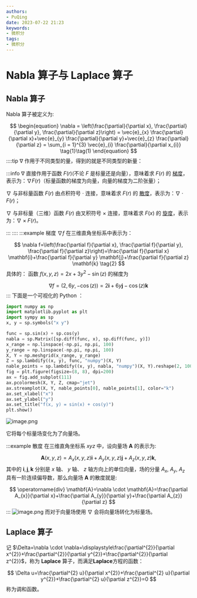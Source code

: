 ```yaml
---
authors:
- PuQing
date: 2023-07-22 21:23
keywords:
- 微积分
tags:
- 微积分
---
```

# Nabla 算子与 Laplace 算子

## Nabla 算子

Nabla 算子被定义为:

$$
\begin{equation}
\nabla = \left(\frac{\partial}{\partial x}, \frac{\partial}{\partial y}, \frac{\partial}{\partial z}\right) = \vec{e}_{x} \frac{\partial}{\partial x}+\vec{e}_{y} \frac{\partial}{\partial y}+\vec{e}_{z} \frac{\partial}{\partial z} = \sum_{i = 1}^{3} \vec{e}_{i} \frac{\partial}{\partial x_{i}} \tag{1}\tag(1)
\end{equation}
$$
::::tip $\nabla$ 作用于不同类型的量，得到的就是不同类型的新量：


<!--truncate-->
:::info
$\nabla$ 直接作用于函数 $F(r)$(不论 $F$ 是标量还是向量），意味着求 $F(r)$ 的 [梯度](https://zh.wikipedia.org/wiki/%E6%A2%AF%E5%BA%A6 "梯度")，表示为：$\nabla F(r)$（标量函数的梯度为向量，向量的梯度为二阶张量）；

$\nabla$ 与非标量函数 $F(r)$ 由点积符号 $\cdot$ 连接，意味着求 $F(r)$ 的 [散度](https://zh.wikipedia.org/wiki/%E6%95%A3%E5%BA%A6 "散度")，表示为：$\nabla \cdot F(r)$；

$\nabla$ 与非标量（三维）函数 $F(r)$ 由叉积符号 $\times$ 连接，意味着求 $F(x)$ 的 [旋度](https://zh.wikipedia.org/wiki/%E6%97%8B%E5%BA%A6 "旋度")，表示为：$\nabla \times F(r)$。


:::
::::
:::example 梯度
$\nabla f$ 在三维直角坐标系中表示为：

$$
\nabla f=\left(\frac{\partial f}{\partial x}, \frac{\partial f}{\partial y}, \frac{\partial f}{\partial z}\right)=\frac{\partial f}{\partial x} \mathbf{i}+\frac{\partial f}{\partial y} \mathbf{j}+\frac{\partial f}{\partial z} \mathbf{k} \tag{2}
$$
具体的：
函数 $f(x, y, z)=2 x+3 y^{2}-\sin (z)$ 的梯度为

$$
\nabla f=(2,6 y,-\cos (z))=2 \mathbf{i}+6 y \mathbf{j}-\cos (z) \mathbf{k}
$$
:::
下面是一个可视化的 Python ：

```python
import numpy as np
import matplotlib.pyplot as plt
import sympy as sp
x, y = sp.symbols("x y")

func = sp.sin(x) + sp.cos(y)
nabla = sp.Matrix([sp.diff(func, x), sp.diff(func, y)])
x_range = np.linspace(-np.pi, np.pi, 100)
y_range = np.linspace(-np.pi, np.pi, 100)
X, Y = np.meshgrid(x_range, y_range)
Z = sp.lambdify((x, y), func, "numpy")(X, Y)
nable_points = sp.lambdify((x, y), nabla, "numpy")(X, Y).reshape(2, 100, 100)
fig = plt.figure(figsize=(8, 8), dpi=200)
ax = fig.add_subplot(111)
ax.pcolormesh(X, Y, Z, cmap="jet")
ax.streamplot(X, Y, nable_points[0], nable_points[1], color="k")
ax.set_xlabel("x")
ax.set_ylabel("y")
ax.set_title("f(x, y) = sin(x) + cos(y)")
plt.show()
```

![image.png](https://images.puqing.work/2023/08/03/64cb0d6364b66.webp)

它将每个标量场变化为了向量场。

:::example 散度
在三维直角坐标系 $x y z$ 中，设向量场 $\mathbf{A}$ 的表示为:

$$
\mathbf{A}(x, y, z)=A_{x}(x, y, z) \mathbf{i}+A_{y}(x, y, z) \mathbf{j}+A_{z}(x, y, z) \mathbf{k},
$$
其中的 $\mathbf{i}, \mathbf{j}, \mathbf{k}$ 分别是 $x$ 轴、  $y$ 轴、  $z$ 轴方向上的单位向量，场的分量 $A_{x}$, $A_{y}$, $A_{z}$ 具有一阶连续偏导数，那么向量场 $\mathbf{A}$ 的散度就是:

$$
\operatorname{div} \mathbf{A}=\nabla \cdot \mathbf{A}=\frac{\partial A_{x}}{\partial x}+\frac{\partial A_{y}}{\partial y}+\frac{\partial A_{z}}{\partial z}
$$
:::
![image.png](https://images.puqing.work/2023/08/02/64ca50c851776.webp)
而对于向量场使用 $\nabla$ 会将向量场转化为标量场。

## Laplace 算子

记 $\Delta=\nabla \cdot \nabla=\displaystyle\frac{\partial^{2}}{\partial x^{2}}+\frac{\partial^{2}}{\partial y^{2}}+\frac{\partial^{2}}{\partial z^{2}}$，称为 **Laplace** 算子，而满足**Laplace**方程的函数：

$$
\Delta u=\frac{\partial^{2} u}{\partial x^{2}}+\frac{\partial^{2} u}{\partial y^{2}}+\frac{\partial^{2} u}{\partial z^{2}}=0
$$
称为调和函数。
